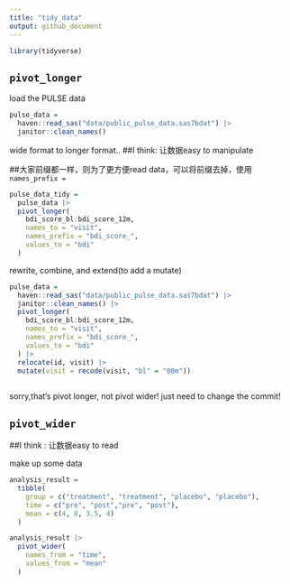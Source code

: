 ```yaml
---
title: "tidy_data"
output: github_document
---
```

```r
library(tidyverse)
```

## `pivot_longer`

load the PULSE data

```r
pulse_data =
  haven::read_sas("data/public_pulse_data.sas7bdat") |> 
  janitor::clean_names()
```

wide format to longer format..
##I think: 让数据easy to manipulate

##大家前缀都一样，则为了更方便read data，可以将前缀去掉，使用`names_prefix = `

```r
pulse_data_tidy =
  pulse_data |>
  pivot_longer(
    bdi_score_bl:bdi_score_12m,
    names_to = "visit",
    names_prefix = "bdi_score_",
    values_to = "bdi"
  )
```

rewrite, combine, and extend(to add a mutate)
```r
pulse_data =
  haven::read_sas("data/public_pulse_data.sas7bdat") |> 
  janitor::clean_names() |>
  pivot_longer(
    bdi_score_bl:bdi_score_12m,
    names_to = "visit",
    names_prefix = "bdi_score_",
    values_to = "bdi"
  ) |>
  relocate(id, visit) |> 
  mutate(visit = recode(visit, "bl" = "00m"))
  
```

sorry,that's pivot longer, not pivot wider! just need to change the commit!


## `pivot_wider`
##I think : 让数据easy to read

make up some data

```r
analysis_result =
  tibble(
    group = c("treatment", "treatment", "placebo", "placebo"),
    time = c("pre", "post","pre", "post"),
    mean = c(4, 8, 3.5, 4)
  )

analysis_result |> 
  pivot_wider(
    names_from = "time",
    values_from = "mean"
  )
```

